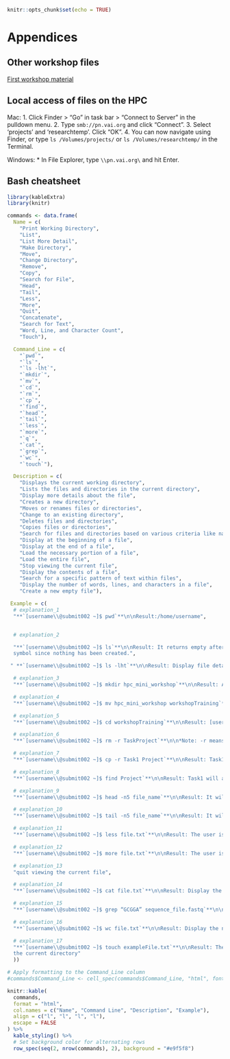 ```r
knitr::opts_chunk$set(echo = TRUE)
```

# **Appendices**

## **Other workshop files**

[First workshop material](http://hpcworkshop.vai.org)

## **Local access of files on the HPC**

Mac: 
1. Click Finder > "Go" in task bar > "Connect to Server" in the pulldown menu.
2. Type `smb://pn.vai.org` and click "Connect".
3. Select 'projects' and 'researchtemp'. Click "OK".
4. You can now navigate using Finder, or type `ls /Volumes/projects/` or `ls /Volumes/researchtemp/` in the Terminal.

Windows:
* In File Explorer, type `\\pn.vai.org\` and hit Enter.

## **Bash cheatsheet**

```r
library(kableExtra)
library(knitr)

commands <- data.frame(
  Name = c(
    "Print Working Directory",
    "List",
    "List More Detail",
    "Make Directory",
    "Move",
    "Change Directory",
    "Remove",
    "Copy",
    "Search for File",
    "Head",
    "Tail",
    "Less",
    "More",
    "Quit",
    "Concatenate",
    "Search for Text",
    "Word, Line, and Character Count",
    "Touch"),

  Command_Line = c(
    "`pwd`",
    "`ls`",
    "`ls -lht`",
    "`mkdir`",
    "`mv`",
    "`cd`",
    "`rm`",
    "`cp`",
    "`find`",
    "`head`",
    "`tail`",
    "`less`",
    "`more`",
    "`q`",
    "`cat`",
    "`grep`",
    "`wc`",
    "`touch`"),

  Description = c(
    "Displays the current working directory",
    "Lists the files and directories in the current directory",
    "Display more details about the file",
    "Creates a new directory",
    "Moves or renames files or directories",
    "Change to an existing directory",
    "Deletes files and directories",
    "Copies files or directories",
    "Search for files and directories based on various criteria like name, size, and modification time",
    "Display at the beginning of a file",
    "Display at the end of a file",
    "Load the necessary portion of a file",
    "Load the entire file",
    "Stop viewing the current file",
    "Display the contents of a file",
    "Search for a specific pattern of text within files",
    "Display the number of words, lines, and characters in a file",
    "Create a new empty file"),

 Example = c(
  # explanation_1
  "**`[username\\@submit002 ~]$ pwd`**\n\nResult:/home/username",


  # explanation_2

  "**`[username\\@submit002 ~]$ ls`**\n\nResult: It returns empty after the $
  symbol since nothing has been created.",

 " **`[username\\@submit002 ~]$ ls -lht`**\n\nResult: Display file detail in the current director",

  # explanation_3
  "**`[username\\@submit002 ~]$ mkdir hpc_mini_workshop`**\n\nResult: A hpc_mini_workshop folder is created.",

  # explanation_4
  "**`[username\\@submit002 ~]$ mv hpc_mini_workshop workshopTraining`**\n\nResult: Now the hpc_mini_workshop directory is called workshopTraining",

  # explanation_5
  "**`[username\\@submit002 ~]$ cd workshopTraining`**\n\nResult: [username\\@submit002 workshopTraining]$ Notice ~ was in the home directory, now in the workshopTraining directory.",

  # explanation_6
  "**`[username\\@submit002 ~]$ rm -r TaskProject`**\n\n*Note: -r means directory\n\nResult: TaskProject is deleted",

  # explanation_7
  "**`[username\\@submit002 ~]$ cp -r Task1 Project`**\n\nResult: Task1 directory has moved to the Project directory.",

  # explanation_8
  "**`[username\\@submit002 ~]$ find Project`**\n\nResult: Task1 will appear within the Project directory\n\nProject\nProject/Task1",

  # explanation_9
  "**`[username\\@submit002 ~]$ head -n5 file_name`**\n\nResult: It will display the first 5 lines from the beginning of the file_name.",

  # explanation_10
  "**`[username\\@submit002 ~]$ tail -n5 file_name`**\n\nResult: It will display the last 5 lines from the end of the file_name",

  # explanation_11
  "**`[username\\@submit002 ~]$ less file.txt`**\n\nResult: The user is able to view a portion of the file.txt.",

  # explanation_12
  "**`[username\\@submit002 ~]$ more file.txt`**\n\nResult: The user is able to view the entire file.txt.",

  # explanation_13
  "quit viewing the current file",

  # explanation_14
  "**`[username\\@submit002 ~]$ cat file.txt`**\n\nResult: Display the contents of file.txt",

  # explanation_15
  "**`[username\\@submit002 ~]$ grep “GCGGA” sequence_file.fastq`**\n\nResult: Display any GCGGA pattern in sequence_file.fastq",

  # explanation_16
  "**`[username\\@submit002 ~]$ wc file.txt`**\n\nResult: Display the number of words, lines, and characters in the file.txt.",

  # explanation_17
  "**`[username\\@submit002 ~]$ touch exampleFile.txt`**\n\nResult: The command line will display file details in
  the current directory"
  ))

# Apply formatting to the Command_Line column
#commands$Command_Line <- cell_spec(commands$Command_Line, "html", font = "Courier", color = "black", background = "lightgray", escape = FALSE)

knitr::kable(
  commands,
  format = "html",
  col.names = c("Name", "Command Line", "Description", "Example"),
  align = c("l", "l", "l", "l"),
  escape = FALSE
) %>%
  kable_styling() %>%
  # Set background color for alternating rows
  row_spec(seq(2, nrow(commands), 2), background = "#e9f5f8")

```
